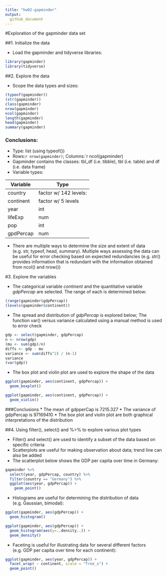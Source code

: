 ```yaml
---
title: "hw02-gapminder"
output:
  github_document
---
```


#Exploration of the gapminder data set

##1. Initialize the data

* Load the gapminder and tidyverse libraries:

```r
library(gapminder)
library(tidyverse)
```

##2. Explore the data

* Scope the data types and sizes:

```r
(typeof(gapminder))
(str(gapminder))
class(gapminder)
nrow(gapminder)
ncol(gapminder)
length(gapminder)
head(gapminder)
summary(gapminder)

```

### Conclusions:
* Type: list (using typeof())
* Rows:`r nrow(gapminder)`; Columns:`r ncol(gapminder)
* Gapminder contains the classes: tbl_df (i.e. tibble), tbl (i.e. table) and df (i.e. data frame)
* Variable types:

|**Variable**| **Type**              |
|------------|-----------------------|
| country    | factor w/ 142 levels: |
| continent  | factor w/ 5 levels    |
| year       | int                   |
| lifeExp    | num                   |
| pop        | int                   |
| gpdPercap  | num                   |

* There are multiple ways to determine the size and extent of data (e.g. str, typeof, head, summary). Multiple ways assessing the data can be useful for error checking based on expected redundancies (e.g. str() provides information that is redundant with the information obtained from ncol() and nrow())

#3. Explore the variables

* The categorical variable *continent* and the quantitative variable *gdpPercap* are selected. The range of each is determined below:
```r
(range(gapminder$gdpPercap))
(levels(gapminder$continent))
```

* The spread and distribution of *gdpPercap* is explored below; The function var() versus variance calculated using a manual method is used to error check

```r
gdp <- select(gapminder, gdpPercap)
n <- nrow(gdp)
(mu <- sum(gdp)/n)
diffs <- gdp - mu
variance <- sum(diffs^2) / (n-1)
variance
(var(gdp))
```

* The box plot and violin plot are used to explore the shape of the data

```r
ggplot(gapminder, aes(continent, gdpPercap)) +
  geom_boxplot()
```
```r
ggplot(gapminder, aes(continent, gdpPercap)) +
  geom_violin()

```

###Conclusions
* The mean of gdpperCap is 7215.327
* The variance of gdpPercap is 97169410
* The box plot and violin plot are both graphical interpretations of the distribution

##4. Using filter(), select() and %>% to explore various plot types

* Filter() and select() are used to identify a subset of the data based on specific criteria
* Scatterplots are useful for making observation about data; trend line can also be added
* The scatterplot below shows the GDP per capita over time in Germany:

```r
gapminder %>% 
  select(year, gdpPercap, country) %>% 
  filter(country == "Germany") %>% 
  ggplot(aes(year, gdpPercap)) +
    geom_point()
```
* Histograms are useful for determining the distribution of data (e.g. Gaussian, bimodal):

```r
ggplot(gapminder, aes(gdpPercap)) +
  geom_histogram()

ggplot(gapminder, aes(gdpPercap)) +
  geom_histogram(aes(y=..density..)) +
  geom_density()
```
* Faceting is useful for illustrating data for several different factors (e.g. GDP per capita over time for each continent):

```r
ggplot(gapminder, aes(year, gdpPercap)) +
  facet_wrap( ~ continent, scale = "free_x") +
  geom_point()
```

